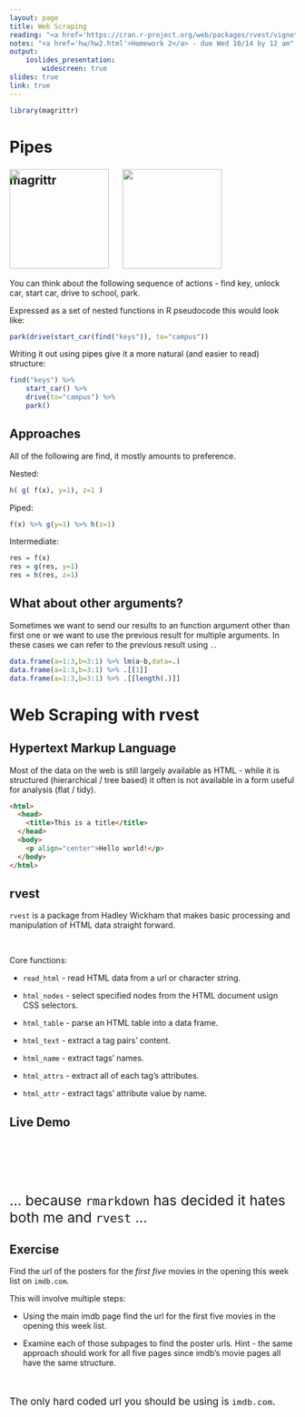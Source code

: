 ```yaml
---
layout: page
title: Web Scraping
reading: "<a href='https://cran.r-project.org/web/packages/rvest/vignettes/selectorgadget.html'>rvest and Selectorgadget</a>"
notes: "<a href='hw/hw2.html'>Homework 2</a> - due Wed 10/14 by 12 am"
output: 
    ioslides_presentation:
        widescreen: true
slides: true
link: true
---
```


```r
library(magrittr)
```

# Pipes

## magrittr {.smaller}

<div class="centered">
<div style="margin-top: -50px;">
<img src="imgs/magritte.jpg" height="175px" />
&nbsp;&nbsp;&nbsp;&nbsp;
<img src="imgs/magrittr.jpeg" height="175px" />
</div>
</div>

You can think about the following sequence of actions - find key, unlock car, start car, drive to school, park.

Expressed as a set of nested functions in R pseudocode this would look like:

```r
park(drive(start_car(find("keys")), to="campus"))
```

Writing it out using pipes give it a more natural (and easier to read) structure:

```r
find("keys") %>%
    start_car() %>%
    drive(to="campus") %>%
    park()
```

## Approaches {.smaller}

All of the following are find, it mostly amounts to preference.


Nested:

```r
h( g( f(x), y=1), z=1 )
```

Piped:

```r
f(x) %>% g(y=1) %>% h(z=1)
```

Intermediate:
```r
res = f(x)
res = g(res, y=1)
res = h(res, z=1)
```

## What about other arguments? {.smaller}

Sometimes we want to send our results to an function argument other than first one or we want to use the previous result for multiple arguments. In these cases we can refer to the previous result using `.`.

```r
data.frame(a=1:3,b=3:1) %>% lm(a~b,data=.)
data.frame(a=1:3,b=3:1) %>% .[[1]]
data.frame(a=1:3,b=3:1) %>% .[[length(.)]]
```



# Web Scraping with rvest

## Hypertext Markup Language

Most of the data on the web is still largely available as HTML - while it is structured (hierarchical / tree based) it often is not available in a form useful for analysis (flat / tidy).

```html
<html>
  <head>
    <title>This is a title</title>
  </head>
  <body>
    <p align="center">Hello world!</p>
  </body>
</html>
```

## rvest {.smaller}

`rvest` is a package from Hadley Wickham that makes basic processing and manipulation of HTML data straight forward.

<br/>

Core functions:

* `read_html` - read HTML data from a url or character string.

* `html_nodes` - select specified nodes from the HTML document usign CSS selectors.

* `html_table` - parse an HTML table into a data frame.

* `html_text` - extract a tag pairs' content.

* `html_name` - extract tags' names.

* `html_attrs` - extract all of each tag's attributes.

* `html_attr` - extract tags' attribute value by name.


## Live Demo

<br/><br/><br/><br/>

<div class="centered">
<div style="font-size:175%">
... because `rmarkdown` has decided it hates <br/> both me and `rvest` ...
</div>
</div>

## Exercise

Find the url of the posters for the *first five* movies in the opening this week list on `imdb.com`.

This will involve multiple steps:

* Using the main imdb page find the url for the first five movies in the opening this week list.

* Examine each of those subpages to find the poster urls. Hint - the same approach should work for all five pages since imdb's movie pages all have the same structure.

<br/>

<div class="centered">
<div style="font-size:125%">
The only hard coded url you should be using is `imdb.com`.
</div>
</div>
